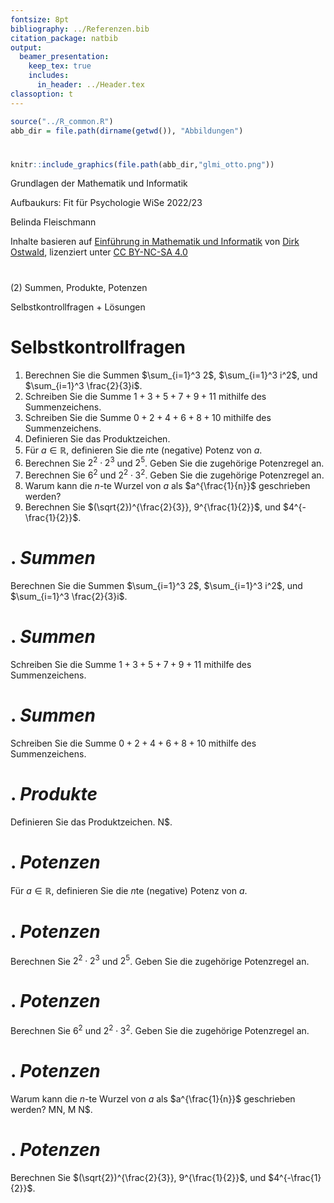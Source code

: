 ```yaml
---
fontsize: 8pt
bibliography: ../Referenzen.bib
citation_package: natbib
output:
  beamer_presentation:
    keep_tex: true
    includes:
      in_header: ../Header.tex
classoption: t    
---
```



```r
source("../R_common.R")
abb_dir = file.path(dirname(getwd()), "Abbildungen")
```

#  {.plain}
\center
```r
knitr::include_graphics(file.path(abb_dir,"glmi_otto.png"))
```

\vspace{2mm}

\huge
Grundlagen der Mathematik und Informatik
\vspace{6mm}

\Large
Aufbaukurs: Fit für Psychologie WiSe 2022/23

\vspace{12mm}
\normalsize
Belinda Fleischmann

\vspace{3mm}
\scriptsize
Inhalte basieren auf [Einführung in Mathematik und Informatik](https://www.ipsy.ovgu.de/Institut/Abteilungen+des+Institutes/Methodenlehre+I+_+Experimentelle+und+Neurowissenschaftliche+Psychologie/Lehre/Wintersemester+2022/Grundlagen+der+Mathematik+und+Informatik.html) von [Dirk Ostwald](https://www.ipsy.ovgu.de/Institut/Abteilungen+des+Institutes/Methodenlehre+I+_+Experimentelle+und+Neurowissenschaftliche+Psychologie/Team/Dirk+Ostwald.html), lizenziert unter [CC BY-NC-SA 4.0](https://creativecommons.org/licenses/by-sa/4.0/deed.de)


#  {.plain}

\vfill
\center
\vspace{24mm}
\huge
\color{black}(2) Summen, Produkte, Potenzen

\vspace{8mm}
\Large
Selbstkontrollfragen  + Lösungen
\vfill





# Selbstkontrollfragen
\small
\setstretch{2.5}
1. Berechnen Sie die Summen $\sum_{i=1}^3 2$, $\sum_{i=1}^3 i^2$, und $\sum_{i=1}^3 \frac{2}{3}i$.
2. Schreiben Sie die Summe $1 + 3 + 5 + 7 + 9 + 11$ mithilfe des Summenzeichens.
3. Schreiben Sie die Summe $0 + 2 + 4 + 6 + 8 + 10$ mithilfe des Summenzeichens.
4. Definieren Sie das Produktzeichen.
5. Für $a \in \mathbb{R}$, definieren Sie die $n$te (negative) Potenz von $a$.
6. Berechnen Sie $2^2\cdot 2^3$ und $2^5$. Geben Sie die zugehörige Potenzregel an.
7. Berechnen Sie $6^2$ und $2^2\cdot 3^2$. Geben Sie die zugehörige Potenzregel an.
8. Warum kann die $n$-te Wurzel von $a$ als $a^{\frac{1}{n}}$ geschrieben werden?
9. Berechnen Sie $(\sqrt{2})^{\frac{2}{3}}, 9^{\frac{1}{2}}$, und $4^{-\frac{1}{2}}$.





# \textcolor{darkblue}{SKF 1}. *Summen* 
\large
\color{darkblue} Berechnen Sie die Summen $\sum_{i=1}^3 2$, $\sum_{i=1}^3 i^2$, und $\sum_{i=1}^3 \frac{2}{3}i$.

\vspace{3mm}
\color{black}
\footnotesize



# \textcolor{darkblue}{SKF 2}. *Summen*
\large
\color{darkblue} Schreiben Sie die Summe $1 + 3 + 5 + 7 + 9 + 11$ mithilfe des Summenzeichens.

\vspace{3mm}
\color{black}
\footnotesize


# \textcolor{darkblue}{SKF 3}. *Summen*
\large
\color{darkblue} Schreiben Sie die Summe $0 + 2 + 4 + 6 + 8 + 10$ mithilfe des Summenzeichens.

\vspace{3mm}
\color{black}
\footnotesize

# \textcolor{darkblue}{SKF 4}. *Produkte*
\large
\color{darkblue} Definieren Sie das Produktzeichen. \subset N$.

\vspace{3mm}
\color{black}
\footnotesize



# \textcolor{darkblue}{SKF 5}. *Potenzen*
\large
\color{darkblue} Für $a \in \mathbb{R}$, definieren Sie die $n$te (negative) Potenz von $a$.

\vspace{3mm}
\color{black}
\footnotesize



# \textcolor{darkblue}{SKF 6}. *Potenzen*
\large
\color{darkblue} Berechnen Sie $2^2\cdot 2^3$ und $2^5$. Geben Sie die zugehörige Potenzregel an.

\vspace{3mm}
\color{black}
\footnotesize



# \textcolor{darkblue}{SKF 7}. *Potenzen*
\large
\color{darkblue} Berechnen Sie $6^2$ und $2^2\cdot 3^2$. Geben Sie die zugehörige Potenzregel an.

\vspace{3mm}
\color{black}
\footnotesize


# \textcolor{darkblue}{SKF 8}. *Potenzen*
\large
\color{darkblue} Warum kann die $n$-te Wurzel von $a$ als $a^{\frac{1}{n}}$ geschrieben werden? M\setminus N, M \Delta N$.

\vspace{3mm}
\color{black}
\footnotesize

# \textcolor{darkblue}{SKF 9}. *Potenzen*
\large
\color{darkblue} Berechnen Sie $(\sqrt{2})^{\frac{2}{3}}, 9^{\frac{1}{2}}$, und $4^{-\frac{1}{2}}$.

\vspace{3mm}
\color{black}
\footnotesize

